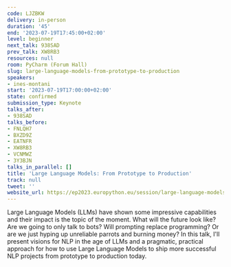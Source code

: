```yaml
---
code: LJZBKW
delivery: in-person
duration: '45'
end: '2023-07-19T17:45:00+02:00'
level: beginner
next_talk: 938SAD
prev_talk: XW8RB3
resources: null
room: PyCharm (Forum Hall)
slug: large-language-models-from-prototype-to-production
speakers:
- ines-montani
start: '2023-07-19T17:00:00+02:00'
state: confirmed
submission_type: Keynote
talks_after:
- 938SAD
talks_before:
- FNLQH7
- BXZD9Z
- EATNFR
- XW8RB3
- VCNMWZ
- 3Y3BJN
talks_in_parallel: []
title: 'Large Language Models: From Prototype to Production'
track: null
tweet: ''
website_url: https://ep2023.europython.eu/session/large-language-models-from-prototype-to-production
---
```


Large Language Models (LLMs) have shown some impressive capabilities and their impact is the topic of the moment. What will the future look like? Are we going to only talk to bots? Will prompting replace programming? Or are we just hyping up unreliable parrots and burning money? In this talk, I'll present visions for NLP in the age of LLMs and a pragmatic, practical approach for how to use Large Language Models to ship more successful NLP projects from prototype to production today.